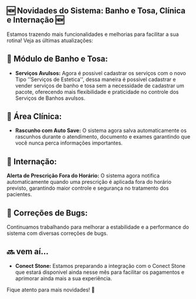 ## 🆕 Novidades do Sistema: Banho e Tosa, Clínica e Internação 🆕

Estamos trazendo mais funcionalidades e melhorias para facilitar a sua rotina! Veja as últimas atualizações:

## 🛁 Módulo de Banho e Tosa:

- **Serviços Avulsos:** Agora é possivel cadastrar os serviços com o novo Tipo ''Serviços de Estetica'', dessa maneira é possivel cadastrar e vender serviços de banho e tosa sem a necessidade de cadastrar um pacote, oferecendo mais flexibilidade e praticidade no controle dos Serviços de Banhos avulsos.

## 🏥 Área Clínica:

- **Rascunho com Auto Save:** O sistema agora salva automaticamente os rascunhos durante o atendimento, documento e exames garantindo que você nunca perca informações importantes.

## 🏨 Internação: 

**Alerta de Prescrição Fora do Horário:** O sistema agora notifica automaticamente quando uma prescrição é aplicada fora do horário previsto, garantindo maior controle e segurança no tratamento dos pacientes.

## 🐞 Correções de Bugs: 

Continuamos trabalhando para melhorar a estabilidade e a performance do sistema com diversas correções de bugs.

## 🔜 vem aí...

- **Conect Stone:** Estamos preparando a integração com o Conect Stone que estará disponivel ainda nesse mês para facilitar os pagamentos e aprimorar ainda mais a sua experiência.

Fique atento para mais novidades! 🚀
